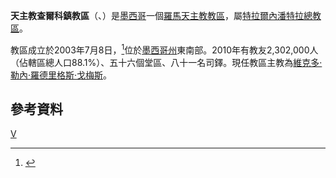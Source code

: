 {{Infobox Roman Catholic diocese
|Roman Catholic Diocese of = 天主教查爾科鎮教區
|Latin name of diocese = Dioecesis Vallis Chalcensis
|image = 
|caption = 
|location = [[墨西哥|墨西哥]]
|territory =[[墨西哥州|墨西哥州]]東南部
|population = 2,302,000
|rite = 拉丁禮
|patron = 
|province = 特拉爾內潘特拉
|established = 2003年
|cathedral = 聖高樂多主教座堂
|副主教座堂 =
|leadership = 主教
|website =[http://www.diocesisvalledechalco.org/ 官方網頁]
|教宗 = 
|metropolitan =
|ordinary = 維克多·勒內·羅德里格斯·戈梅斯
|coadjutor bishop = 
|emeritus = 
}}

'''天主教查爾科鎮教區'''（{{lang-la|Dioecesis Vallis Chalcensis}}、{{lang-es|Diócesis de Valle de Chalco}}）是[[墨西哥|墨西哥]]一個[[羅馬天主教|羅馬天主教]][[教區|教區]]，屬[[天主教特拉爾內潘特拉總教區|特拉爾內潘特拉總教區]]。

教區成立於2003年7月8日，<ref>{{Cite web |url=http://www.vatican.va/holy_father/john_paul_ii/apost_constitutions/documents/hf_jp-ii_apc_20030708_vallis-chalcensis_lt.html |title=成立教區的宗座憲令 |access-date=2013-09-30 |archive-date=2014-05-18 |archive-url=https://web.archive.org/web/20140518004624/http://www.vatican.va/holy_father/john_paul_ii/apost_constitutions/documents/hf_jp-ii_apc_20030708_vallis-chalcensis_lt.html |dead-url=no }}</ref>位於[[墨西哥州|墨西哥州]]東南部。2010年有教友2,302,000人（佔轄區總人口88.1%）、五十六個堂區、八十一名司鐸。現任教區主教為[[維克多·勒內·羅德里格斯·戈梅斯|維克多·勒內·羅德里格斯·戈梅斯]]。

==參考資料==
{{reflist}}
{{墨西哥天主教教區}}
[[Category:墨西哥天主教教區|V]]